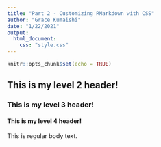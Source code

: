 ```yaml
---
title: "Part 2 - Customizing RMarkdown with CSS"
author: "Grace Kumaishi"
date: "1/22/2021"
output: 
  html_document:
    css: "style.css"
---
```


```r
knitr::opts_chunk$set(echo = TRUE)
```

## This is my level 2 header!

### This is my level 3 header!

#### This is my level 4 header!

This is regular body text. 
